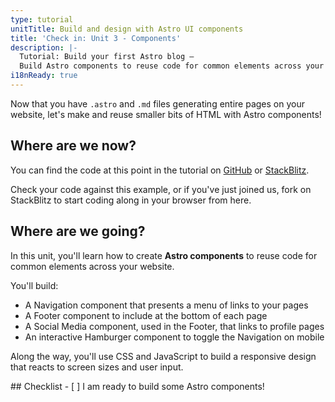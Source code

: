 ```yaml
---
type: tutorial
unitTitle: Build and design with Astro UI components
title: 'Check in: Unit 3 - Components'
description: |-
  Tutorial: Build your first Astro blog —
  Build Astro components to reuse code for common elements across your website
i18nReady: true
---
```



Now that you have `.astro` and `.md` files generating entire pages on your website, let's make and reuse smaller bits of HTML with Astro components!

## Where are we now?

You can find the code at this point in the tutorial on [GitHub](https://github.com/withastro/blog-tutorial-demo/tree/unit-3/start) or
[StackBlitz](https://stackblitz.com/github/withastro/blog-tutorial-demo/tree/unit-3/start?file=src/pages/index.astro).

Check your code against this example, or if you've just joined us, fork on StackBlitz to start coding along in your browser from here.

## Where are we going?

In this unit, you'll learn how to create **Astro components** to reuse code for common elements across your website. 

You'll build:
- A Navigation component that presents a menu of links to your pages 
- A Footer component to include at the bottom of each page
- A Social Media component, used in the Footer, that links to profile pages
- An interactive Hamburger component to toggle the Navigation on mobile

Along the way, you'll use CSS and JavaScript to build a responsive design that reacts to screen sizes and user input.



<Box icon="check-list">
## Checklist

<Checklist>
- [ ] I am ready to build some Astro components!
</Checklist>
</Box>
